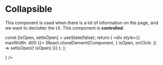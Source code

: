


# Collapsible
This component is used when there is a lot of information on the page, and we want to declutter the UI. This component is __controlled__.

  const [isOpen, setIsOpen] = useState(false);
  return (
    <div style={{ maxWidth: 400 }}>
      {React.cloneElement(Component, { isOpen, onClick: () => setIsOpen(! isOpen) })}
    </div>
  );
};


<Playground component={Collapsible}>
  <ControlledField component={
    <Collapsible title="Some information">
      <div style={{ background: 'red', height: 150 }} />
    </Collapsible>
  } />
</Playground>
